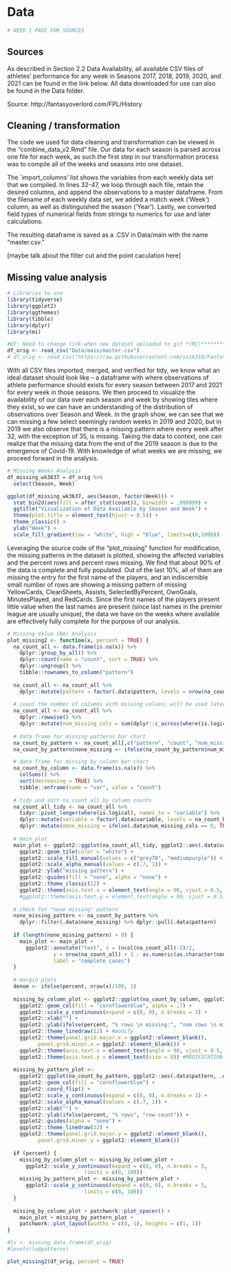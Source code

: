 # Data 

```r
# NEED 1 PAGE FOR SOURCES
```
## Sources
As described in Section 2.2 Data Availability, all available CSV files of athletes' performance for any week in Seasons 2017, 2018, 2019, 2020, and 2021 can be found in the link below. All data downloaded for use can also be found in the Data folder.

Source: http://fantasyoverlord.com/FPL/History


## Cleaning / transformation

The code we used for data cleaning and transformation can be viewed in the “combine_data_v2.Rmd” file. Our data for each season is parsed across one file for each week, as such the first step in our transformation process was to compile all of the weeks and seasons into one dataset.

The `import_columns’ list shows the variables from each weekly data set that we compiled. In lines 32-47, we loop through each file, retain the desired columns, and append the observations to a master dataframe. From the filename of each weekly data set, we added a match week (‘Week’) column, as well as distinguished the season (‘Year’). Lastly, we converted field types of numerical fields from strings to numerics for use and later calculations.

The resulting dataframe is saved as a .CSV in Data/main with the name "master.csv."

[maybe talk about the filter cut and the point caculation here]

## Missing value analysis

```r
# Libraries to use
library(tidyverse)
library(ggplot2)
library(ggthemes)
library(tibble)
library(dplyr) 
library(mi)
```


```r
#EF: Need to change link when new dataset uploaded to git *(RC)****************
df_orig <- read_csv("Data/main/master.csv")
# df_orig <- read_csv("https://raw.githubusercontent.com/ss16318/FantasyPremierLeaguePlayerValue/main/Data/main/master.csv")
```

With all CSV files imported, merged, and verified for tidy, we know what an ideal dataset should look like – a dataframe with where observations of athlete performance should exists for every season between 2017 and 2021 for every week in those seasons. We then proceed to visualize the availability of our data over each season and week by showing tiles where they exist, so we can have an understanding of the distribution of observations over Season and Week. In the graph show, we can see that we can missing a few select seemingly random weeks in 2019 and 2020, but in 2019 we also observe that there is a missing pattern where every week after 32, with the exception of 35, is missing. Taking the data to context, one can realize that the missing data from the end of the 2019 season is due to the emergence of Covid-19. With knowledge of what weeks we are missing, we proceed forward in the analysis.

```r
# Missing Weeks Analysis
df_missing_wk3637 = df_orig %>%
  select(Season, Week)

ggplot(df_missing_wk3637, aes(Season, factor(Week))) +
  stat_bin2d(aes(fill = after_stat(count)), binwidth = .999999) + 
  ggtitle("Visualization of Data Available by Season and Week") +
  theme(plot.title = element_text(hjust = 0.5)) + 
  theme_classic() +
  ylab("Week") +
  scale_fill_gradient(low = "white", high = "blue", limits=c(0,1000))
```

Leveraging the source code of the “plot_missing” function for modification, the missing patterns in the dataset is plotted, showing the affected variables and the percent rows and percent rows missing. We find that about 90% of the data is complete and fully populated. Out of the last 10%, all of them are missing the entry for the first name of the players, and an indiscernible small number of rows are showing a missing pattern of missing YellowCards, CleanSheets, Assists, SelectedByPercent, OwnGoals, MinutesPlayed, and RedCards. Since the first names of the players present little value when the last names are present (since last names in the premier league are usually unique), the data we have on the weeks where available are effectively fully complete for the purpose of our analysis.

```r
# Missing Value (NA) Analysis
plot_missing2 <- function(x, percent = TRUE) {	
  na_count_all <- data.frame(is.na(x)) %>%	
    dplyr::group_by_all() %>%	
    dplyr::count(name = "count", sort = TRUE) %>%	
    dplyr::ungroup() %>%	
    tibble::rownames_to_column("pattern")	
  
  na_count_all <- na_count_all %>% 
    dplyr::mutate(pattern = factor(.data$pattern, levels = nrow(na_count_all):1))
  
  # count the number of columns with missing values; will be used later to determine if there's a "none missing" pattern	
  na_count_all <- na_count_all %>% 	
    dplyr::rowwise() %>%	
    dplyr::mutate(num_missing_cols = sum(dplyr::c_across(where(is.logical))))	
  
  # data frame for missing patterns bar chart	
  na_count_by_pattern <- na_count_all[,c("pattern", "count", "num_missing_cols")]
  na_count_by_pattern$none_missing <- ifelse(na_count_by_pattern$num_missing_cols == 0, TRUE, FALSE)

  # data frame for missing by column bar chart	
  na_count_by_column <- data.frame(is.na(x)) %>%	
    colSums() %>% 	
    sort(decreasing = TRUE) %>% 	
    tibble::enframe(name = "var", value = "count")	
  
  # tidy and sort na_count_all by column counts
  na_count_all_tidy <- na_count_all %>% 	
    tidyr::pivot_longer(where(is.logical), names_to = "variable") %>%	
    dplyr::mutate(variable = factor(.data$variable, levels = na_count_by_column$var))  %>% 	
    dplyr::mutate(none_missing = ifelse(.data$num_missing_cols == 0, TRUE, FALSE))	
  
  # main plot
  main_plot <- ggplot2::ggplot(na_count_all_tidy, ggplot2::aes(.data$variable, .data$pattern, fill = factor(.data$value), alpha = .data$none_missing)) +	
    ggplot2::geom_tile(color = "white") +	
    ggplot2::scale_fill_manual(values = c("grey70", "mediumpurple")) +	
    ggplot2::scale_alpha_manual(values = c(.7, 1)) +	
    ggplot2::ylab("missing pattern") +	
    ggplot2::guides(fill = "none", alpha = "none") +	
    ggplot2::theme_classic(12) + 
    ggplot2::theme(axis.text.x = element_text(angle = 90, vjust = 0.5, hjust=1)) #MODIFICATION
    #ggplot2::theme(axis.text.y = element_text(angle = 90, vjust = 0.5, hjust=1)) #MODIFICATION
  
  # check for "none missing" pattern
  none_missing_pattern <- na_count_by_pattern %>%
    dplyr::filter(.data$none_missing) %>% dplyr::pull(.data$pattern)
  
  if (length(none_missing_pattern) > 0) {	
    main_plot <- main_plot +	
      ggplot2::annotate("text", x = (ncol(na_count_all)-2)/2,	
               y = nrow(na_count_all) + 1 - as.numeric(as.character(none_missing_pattern)),	
               label = "complete cases")	
  }	
  
  # margin plots
  denom <- ifelse(percent, nrow(x)/100, 1)
  
  missing_by_column_plot <- ggplot2::ggplot(na_count_by_column, ggplot2::aes(forcats::fct_inorder(.data$var), .data$count/denom)) +	
    ggplot2::geom_col(fill = "cornflowerblue", alpha = .7) +
    ggplot2::scale_y_continuous(expand = c(0, 0), n.breaks = 3) +	
    ggplot2::xlab("") +
    ggplot2::ylab(ifelse(percent, "% rows \n missing:", "num rows \n missing:")) +	
    ggplot2::theme_linedraw(12) + #modify	
    ggplot2::theme(panel.grid.major.x = ggplot2::element_blank(),	
          panel.grid.minor.x = ggplot2::element_blank()) +
    ggplot2::theme(axis.text.x = element_text(angle = 90, vjust = 0.5, hjust=1)) + #MODIFICATION
    ggplot2::theme(axis.text.y = element_text(size = 8)) #MODIFICATION
  
  missing_by_pattern_plot <- 
    ggplot2::ggplot(na_count_by_pattern, ggplot2::aes(.data$pattern, .data$count/denom, alpha = .data$none_missing)) +
    ggplot2::geom_col(fill = "cornflowerblue") +
    ggplot2::coord_flip() +
    ggplot2::scale_y_continuous(expand = c(0, 0), n.breaks = 3) +
    ggplot2::scale_alpha_manual(values = c(.7, 1)) +
    ggplot2::xlab("") +
    ggplot2::ylab(ifelse(percent, "% rows", "row count")) +
    ggplot2::guides(alpha = "none") +
    ggplot2::theme_linedraw(12) +
    ggplot2::theme(panel.grid.major.y = ggplot2::element_blank(), 
          panel.grid.minor.y = ggplot2::element_blank())
  
  if (percent) {	
    missing_by_column_plot <- missing_by_column_plot +
      ggplot2::scale_y_continuous(expand = c(0, 0), n.breaks = 5,
                         limits = c(0, 100))	
    missing_by_pattern_plot <- missing_by_pattern_plot +
      ggplot2::scale_y_continuous(expand = c(0, 0), n.breaks = 5,
                         limits = c(0, 100))	
  }	
  
  missing_by_column_plot + patchwork::plot_spacer() + 	
    main_plot + missing_by_pattern_plot + 	
    patchwork::plot_layout(widths = c(4, 1), heights = c(1, 1))
}
```

```r
#lv <- missing_data.frame(df_orig)
#levels(lv@patterns)
```

```r
plot_missing2(df_orig, percent = TRUE)
```



